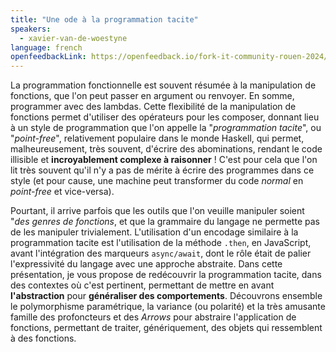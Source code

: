 ```yaml
---
title: "Une ode à la programmation tacite"
speakers:
  - xavier-van-de-woestyne
language: french
openfeedbackLink: https://openfeedback.io/fork-it-community-rouen-2024/2024-06-07/Oyr3XFLeNJLLwyMDKKfa
---
```


La programmation fonctionnelle est souvent résumée à la manipulation de
fonctions, que l'on peut passer en argument ou renvoyer. En somme, programmer
avec des lambdas. Cette flexibilité de la manipulation de fonctions permet
d'utiliser des opérateurs pour les composer, donnant lieu à un style de
programmation que l'on appelle la "_programmation tacite_", ou "_point-free_",
relativement populaire dans le monde Haskell, qui permet, malheureusement, très
souvent, d'écrire des abominations, rendant le code illisible et
**incroyablement complexe à raisonner** ! C'est pour cela que l'on lit très
souvent qu'il n'y a pas de mérite à écrire des programmes dans ce style (et pour
cause, une machine peut transformer du code _normal_ en _point-free_ et
vice-versa).

Pourtant, il arrive parfois que les outils que l'on veuille
manipuler soient "_des genres de fonctions_, et que la grammaire du langage ne
permette pas de les manipuler trivialement. L'utilisation d'un encodage
similaire à la programmation tacite est l'utilisation de la méthode `.then`, en
JavaScript, avant l'intégration des marqueurs `async/await`, dont le rôle était
de palier l'expressivité du langage avec une approche abstraite. Dans cette
présentation, je vous propose de redécouvrir la programmation tacite, dans des
contextes où c'est pertinent, permettant de mettre en avant **l'abstraction**
pour **généraliser des comportements**. Découvrons ensemble le polymorphisme
paramétrique, la variance (ou polarité) et la très amusante famille des
profoncteurs et des _Arrows_ pour abstraire l'application de fonctions,
permettant de traiter, génériquement, des objets qui ressemblent à des
fonctions.
